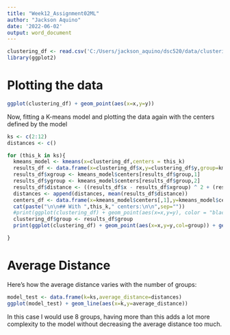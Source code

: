 ---
title: "Week12_Assignment02ML"
author: "Jackson Aquino"
date: '2022-06-02'
output: word_document
---

```{r, include=FALSE}
clustering_df <- read.csv('C:/Users/jackson_aquino/dsc520/data/clustering-data.csv')
library(ggplot2)

```
# Plotting the data
```{r, echo=FALSE}
ggplot(clustering_df) + geom_point(aes(x=x,y=y))
```

Now, fitting a K-means model and plotting the data again with the centers defined by the model

```{r, echo=FALSE, results='asis'}

ks <- c(2:12)
distances <- c()

for (this_k in ks){
  kmeans_model <- kmeans(x=clustering_df,centers = this_k)
  results_df <- data.frame(x=clustering_df$x,y=clustering_df$y,group=kmeans_model$cluster)
  results_df$xgroup <- kmeans_model$centers[results_df$group,1]
  results_df$ygroup <- kmeans_model$centers[results_df$group,2]
  results_df$distance <- ((results_df$x - results_df$xgroup) ^ 2 + (results_df$y - results_df$ygroup)^2)^(1/2)
  distances <- append(distances, mean(results_df$distance))
  centers_df <- data.frame(x=kmeans_model$centers[,1],y=kmeans_model$centers[,2])
  cat(paste("\n\n## With ",this_k," centers:\n\n",sep=""))
  #print(ggplot(clustering_df) + geom_point(aes(x=x,y=y), color = "black") + geom_point(aes(x=x,y=y),data = centers_df,color="red"))
  clustering_df$group <- results_df$group
  print(ggplot(clustering_df) + geom_point(aes(x=x,y=y,col=group)) + geom_point(aes(x=x,y=y),shape=4, data = centers_df,color="black"))

}
```

# Average Distance
Here's how the average distance varies with the number of groups:

```{r, echo=FALSE}
model_test <- data.frame(k=ks,average_distance=distances)
ggplot(model_test) + geom_line(aes(x=k,y=average_distance))
```

In this case I would use 8 groups, having more than this adds a lot more complexity to the model without decreasing the average distance too much. 
